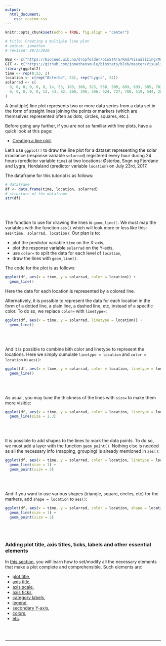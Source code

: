 ```yaml
---
output:
  html_document:
    css: custom.css
--- 
```


```r
knitr::opts_chunk$set(echo = TRUE, fig.align = "center")

# title: Creating a multiple line plot
# author: jonathan
# revised: 28/3/2020

WEB <- c("https://bioceed.uib.no/dropfolder/bioSTATS/Rmd/Visualizing/Multiple/multiple-lines.html")
GIT <- c("https://github.com/jonathansoule/biostats/blob/master/Visualizing/Multiple/multiple-lines.Rmd")
library(ggplot2)
time <- rep(0:23, 2)
location <- c(rep("Østerbø", 24), rep("Lygra", 24))
solarrad <- c(
  0, 0, 0, 0, 0, 0, 14, 53, 183, 308, 323, 558, 509, 609, 693, 685, 702, 651, 514, 393, 253, 104, 33, 1,
  0, 0, 0, 0, 0, 12, 43, 82, 260, 396, 506, 624, 727, 780, 519, 544, 284, 229, 557, 425, 148, 38, 23, 0
)
```

A (multiple) line plot represents two or more data series from a data set in the form of straight lines joining the points or markers (which are themselves represented often as dots, circles, squares, etc.). 

Before going any further, if you are not so familiar with line plots, have a quick look at this page:

+ [Creating a line plot](https://biostats.w.uib.no/creating-a-line-plot/){target="_blank"}.

Let’s use `ggplot()` to draw the line plot for a dataset representing the solar irradiance (response variable `solarrad`) registered every hour during 24 hours (predictor variable `time`) at two locations: Østerbø, Sogn og Fjordane and Lygra, Hordaland (predictor variable `location`) on July 23rd, 2017.

The dataframe for this tutorial is as follows:
```r
# dataframe
df <- data.frame(time, location, solarrad)
# structure of the dataframe
str(df)
```
<br/><br/>

The function to use for drawing the lines is `geom_line()`. We must map the variables with the function `aes()` which will look more or less like this: `aes(time, solarrad, location)`. Our plan is to:

+ plot the predictor variable `time` on the X-axis, 
+ plot the response variable `solarrad` on the Y-axis,
+ use `color=` to split the data for each level of `location`,
+ draw the lines with `geom_line()`.

The code for the plot is as follows:

```r
ggplot(df, aes(x = time, y = solarrad, color = location)) +
  geom_line()
```
Here the data for each location is represented by a colored line.

Alternatively, it is possible to represent the data for each location in the form of a dotted line, a plain line, a dashed line, etc, instead of a specific color. To do so, we replace `color=` with `linetype=`:

```r
ggplot(df, aes(x = time, y = solarrad, linetype = location)) +
  geom_line()
```
<br/><br/>

And it is possible to combine bith color and linetype to represent the locations. Here we simply cumulate `linetype = location` and `color = location` in `aes()`:
```r
ggplot(df, aes(x = time, y = solarrad, color = location, linetype = location)) +
  geom_line()
```
<br/><br/>

As usual, you may tune the thickness of the lines with `size=` to make them more visible:
```r
ggplot(df, aes(x = time, y = solarrad, color = location, linetype = location)) +
  geom_line(size = 1.3)
```
<br/><br/>

It is possible to add shapes to the lines to mark the data points. To do so, we must add a layer with the function `geom_point()`. Nothing else is needed as all the necessary info (mapping, grouping) is already mentioned in `aes()`:

```r
ggplot(df, aes(x = time, y = solarrad, color = location, linetype = location)) +
  geom_line(size = 1) +
  geom_point(size = 2)
```
<br/><br/>

And if you want to use various shapes (triangle, square, circles, etc) for the markers, add `shape = location` to `aes()`:

```r
ggplot(df, aes(x = time, y = solarrad, color = location, shape = location)) +
  geom_line(size = 1) +
  geom_point(size = 2)
```
<br/><br/>

### Adding plot title, axis titles, ticks, labels and other essential elements

In [this section](https://biostats.w.uib.no/topics/data-visualization-with-ggplot2/essential-elements/){target="_blank"}, you will learn how to set/modify all the necessary elements that make a plot complete and comprehensible. Such elements are:

+ [plot title](https://biostats.w.uib.no/title/){target="_blank"}, 
+ [axis title](https://biostats.w.uib.no/axis-titles/){target="_blank"},
+ [axis scale](https://biostats.w.uib.no/axis-scale/){target="_blank"},
+ [axis ticks](https://biostats.w.uib.no/axis-ticks/){target="_blank"},
+ [category labels](https://biostats.w.uib.no/category-labels/){target="_blank"},
+ [legend](https://biostats.w.uib.no/legend/){target="_blank"},
+ [secondary Y-axis](https://biostats.w.uib.no/secondary-y-axis/){target="_blank"},
+ [colors](https://biostats.w.uib.no/choosing-colors-for-your-plot/){target="_blank"},
+ [etc](https://biostats.w.uib.no/topics/data-visualization-with-ggplot2/essential-elements/){target="_blank"}.

<br/><br/>


***
<!-- UNCOMMENT TO ACTIVATE
Get the Rmarkdown file corresponding to this page on [GitHub](`r GIT`){target="_blank"}.
-->
